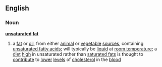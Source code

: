 ==English==
===Noun===
{{wikipedia}}
'''[[unsaturated]] [[fat]]'''
#a [[fat]] or [[oil]], from either [[animal]] or [[vegetable]] [[source]]s, containing [[unsaturated fatty acid]]s; will typically be [[liquid]] at [[room temperature]]; a [[diet]] [[high]] in unsaturated rather than [[saturated fat]]s is thought to [[contribute]] to [[lower]] [[level]]s of [[cholesterol]] in the [[blood]]